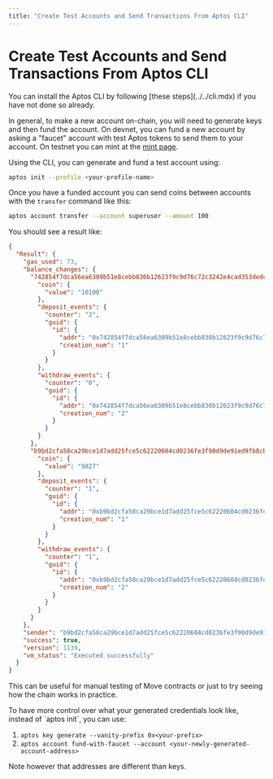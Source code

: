 ```yaml
---
title: "Create Test Accounts and Send Transactions From Aptos CLI"
---
```




# Create Test Accounts and Send Transactions From Aptos CLI

<Aside type="note">
You can install the Aptos CLI by following [these steps](../../cli.mdx) if you have not done so already.
</Aside>

In general, to make a new account on-chain, you will need to generate keys and then fund the account. On devnet, you can fund a new account by asking a "faucet" account with test Aptos tokens to send them to your account. On testnet you can mint at the [mint page](/network/faucet).

Using the CLI, you can generate and fund a test account using:

```bash filename="Terminal"
aptos init --profile <your-profile-name>
```

Once you have a funded account you can send coins between accounts with the `transfer` command like this:

```bash filename="Terminal"
aptos account transfer --account superuser --amount 100
```

You should see a result like:

```json filename="Output"
{
  "Result": {
    "gas_used": 73,
    "balance_changes": {
      "742854f7dca56ea6309b51e8cebb830b12623f9c9d76c72c3242e4cad353dedc": {
        "coin": {
          "value": "10100"
        },
        "deposit_events": {
          "counter": "2",
          "guid": {
            "id": {
              "addr": "0x742854f7dca56ea6309b51e8cebb830b12623f9c9d76c72c3242e4cad353dedc",
              "creation_num": "1"
            }
          }
        },
        "withdraw_events": {
          "counter": "0",
          "guid": {
            "id": {
              "addr": "0x742854f7dca56ea6309b51e8cebb830b12623f9c9d76c72c3242e4cad353dedc",
              "creation_num": "2"
            }
          }
        }
      },
      "b9bd2cfa58ca29bce1d7add25fce5c62220604cd0236fe3f90d9de91ed9fb8cb": {
        "coin": {
          "value": "9827"
        },
        "deposit_events": {
          "counter": "1",
          "guid": {
            "id": {
              "addr": "0xb9bd2cfa58ca29bce1d7add25fce5c62220604cd0236fe3f90d9de91ed9fb8cb",
              "creation_num": "1"
            }
          }
        },
        "withdraw_events": {
          "counter": "1",
          "guid": {
            "id": {
              "addr": "0xb9bd2cfa58ca29bce1d7add25fce5c62220604cd0236fe3f90d9de91ed9fb8cb",
              "creation_num": "2"
            }
          }
        }
      }
    },
    "sender": "b9bd2cfa58ca29bce1d7add25fce5c62220604cd0236fe3f90d9de91ed9fb8cb",
    "success": true,
    "version": 1139,
    "vm_status": "Executed successfully"
  }
}
```

This can be useful for manual testing of Move contracts or just to try seeing how the chain works in practice.

<Aside type="note">
To have more control over what your generated credentials look like, instead of `aptos init`, you can use:

1. `aptos key generate --vanity-prefix 0x<your-prefix>`
2. `aptos account fund-with-faucet --account <your-newly-generated-account-address>`

Note however that addresses are different than keys.
</Aside>
